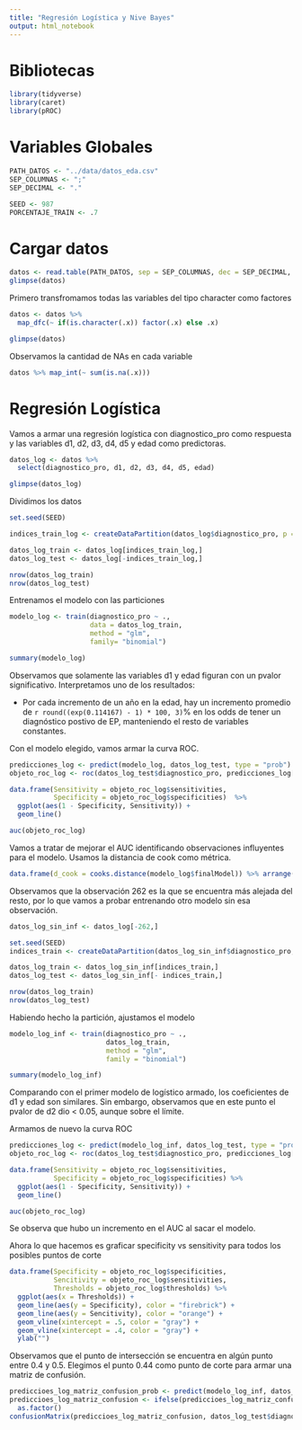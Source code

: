 ```yaml
---
title: "Regresión Logística y Nive Bayes"
output: html_notebook
---
```


# Bibliotecas

```r
library(tidyverse)
library(caret)
library(pROC)

```

# Variables Globales

```r
PATH_DATOS <- "../data/datos_eda.csv"
SEP_COLUMNAS <- ";"
SEP_DECIMAL <- "."

SEED <- 987
PORCENTAJE_TRAIN <- .7
```

# Cargar datos

```r
datos <- read.table(PATH_DATOS, sep = SEP_COLUMNAS, dec = SEP_DECIMAL, header = TRUE)
glimpse(datos)
```

Primero transfromamos todas las variables del tipo character como factores

```r

datos <- datos %>% 
  map_dfc(~ if(is.character(.x)) factor(.x) else .x)

glimpse(datos)

```

Observamos la cantidad de NAs en cada variable

```r
datos %>% map_int(~ sum(is.na(.x)))
```
# Regresión Logística

Vamos a armar una regresión logística con diagnostico_pro como respuesta y las variables d1, d2, d3, d4, d5 y edad como predictoras.

```r
datos_log <- datos %>%
  select(diagnostico_pro, d1, d2, d3, d4, d5, edad)

glimpse(datos_log)
```
Dividimos los datos

```r
set.seed(SEED)

indices_train_log <- createDataPartition(datos_log$diagnostico_pro, p = PORCENTAJE_TRAIN, list = FALSE)

datos_log_train <- datos_log[indices_train_log,]
datos_log_test <- datos_log[-indices_train_log,]

nrow(datos_log_train)
nrow(datos_log_test)
```
Entrenamos el modelo con las particiones

```r
modelo_log <- train(diagnostico_pro ~ .,
                    data = datos_log_train,
                    method = "glm",
                    family= "binomial")

summary(modelo_log)
```

Observamos que solamente las variables d1 y edad figuran con un pvalor significativo. Interpretamos uno de los resultados:

  * Por cada incremento de un año en la edad, hay un incremento promedio de `r round((exp(0.114167) - 1) * 100, 3)`% en los odds de tener un diagnóstico postivo de EP, manteniendo el resto de variables constantes.
  
Con el modelo elegido, vamos armar la curva ROC.

```r
predicciones_log <- predict(modelo_log, datos_log_test, type = "prob")
objeto_roc_log <- roc(datos_log_test$diagnostico_pro, predicciones_log[,"true"])

data.frame(Sensitivity = objeto_roc_log$sensitivities,
           Specificity = objeto_roc_log$specificities)  %>% 
  ggplot(aes(1 - Specificity, Sensitivity)) +
  geom_line()

auc(objeto_roc_log)
```

Vamos a tratar de mejorar el AUC identificando observaciones influyentes para el modelo. Usamos la distancia de cook como métrica.


```r
data.frame(d_cook = cooks.distance(modelo_log$finalModel)) %>% arrange(- d_cook)
```

Observamos que la observación 262 es la que se encuentra más alejada del resto, por lo que vamos a probar entrenando otro modelo sin esa observación. 

```r
datos_log_sin_inf <- datos_log[-262,]

set.seed(SEED)
indices_train <- createDataPartition(datos_log_sin_inf$diagnostico_pro, p = PORCENTAJE_TRAIN, list = FALSE)

datos_log_train <- datos_log_sin_inf[indices_train,]
datos_log_test <- datos_log_sin_inf[- indices_train,]

nrow(datos_log_train)
nrow(datos_log_test)

```

Habiendo hecho la partición, ajustamos el modelo

```r
modelo_log_inf <- train(diagnostico_pro ~ .,
                        datos_log_train,
                        method = "glm",
                        family = "binomial")

summary(modelo_log_inf)
```

Comparando con el primer modelo de logístico armado, los coeficientes de d1 y edad son similares. Sin embargo, observamos que en este punto el pvalor de d2 dio < 0.05, aunque sobre el límite.

Armamos de nuevo la curva ROC

```r
predicciones_log <- predict(modelo_log_inf, datos_log_test, type = "prob")
objeto_roc_log <- roc(datos_log_test$diagnostico_pro, predicciones_log[, "true"])

data.frame(Sensitivity = objeto_roc_log$sensitivities,
           Specificity = objeto_roc_log$specificities) %>% 
  ggplot(aes(1 - Specificity, Sensitivity)) +
  geom_line()

auc(objeto_roc_log)
```

Se observa que hubo un incremento en el AUC al sacar el modelo. 

Ahora lo que hacemos es graficar specificity vs sensitivity para todos los posibles puntos de corte

```r
data.frame(Specificity = objeto_roc_log$specificities,
           Sencitivity = objeto_roc_log$sensitivities,
           Thresholds = objeto_roc_log$thresholds) %>% 
  ggplot(aes(x = Thresholds)) +
  geom_line(aes(y = Specificity), color = "firebrick") +
  geom_line(aes(y = Sencitivity), color = "orange") + 
  geom_vline(xintercept = .5, color = "gray") +
  geom_vline(xintercept = .4, color = "gray") +
  ylab("")
```
Observamos que el punto de intersección se encuentra en algún punto entre 0.4 y 0.5. Elegimos el punto 0.44 como punto de corte para armar una matriz de confusión.

```r
prediccioes_log_matriz_confusion_prob <- predict(modelo_log_inf, datos_log_test, type = "prob")
prediccioes_log_matriz_confusion <- ifelse(prediccioes_log_matriz_confusion_prob[, "true"] >= 0.44, "true", "false") %>% 
  as.factor()
confusionMatrix(prediccioes_log_matriz_confusion, datos_log_test$diagnostico_pro, positive = "true")

```


